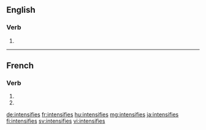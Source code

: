 {{also|intensifiés}}
==English==

===Verb===
{{head|en|verb form}}

# {{en-third-person singular of|intensify}}

----

==French==

===Verb===
{{fr-verb-form}}

# {{inflection of|intensifier||2|s|pres|indc|lang=fr}}
# {{inflection of|intensifier||2|s|pres|subj|lang=fr}}

[[de:intensifies]]
[[fr:intensifies]]
[[hu:intensifies]]
[[mg:intensifies]]
[[ja:intensifies]]
[[fi:intensifies]]
[[sv:intensifies]]
[[vi:intensifies]]